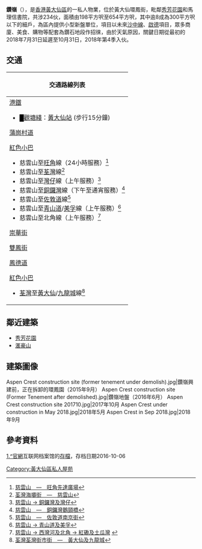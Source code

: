 {{Infobox_housinghk
| name = Aspen Crest<br> 鑽嶺
| logo= 
| photo= Aspen Crest in Nov 2018.jpg
| address= 九龍黃大仙環鳳街68號
| developer = 遠東發展
| use = 住宅
| floornumber = 29層
| yearofcompletion = 2018年7月31日
| former = 環鳳園
}}
'''鑽嶺'''（{{lang-en|'''Aspen Crest'''}}），是[[香港|香港]][[黃大仙區|黃大仙區]]的一私人物業，位於黃大仙環鳳街，毗鄰[[秀芳花園|秀芳花園]]和馬理信書院，共涉234伙，面積由198平方呎至654平方呎，其中逾8成為300平方呎以下的細戶，為區內提供小型新盤單位，項目以未來[[沙中線|沙中線]]、[[啟德|啟德]]項目，眾多商廈、美食、購物等配套為鑽石地段作招徠，由於天氣原因，關鍵日期從最初的2018年7月31日延遲至10月31日，2018年第4季入伙。

==交通==
{| class="mw-collapsible mw-collapsed wikitable" 
! 交通路線列表
|-
|
;[[港鐵|港鐵]]
*<font color="{{觀塘綫色彩}}">█</font>[[觀塘綫|觀塘綫]]：[[黃大仙站|黃大仙站]] (步行15分鐘)

;[[蒲崗村道|蒲崗村道]]
{{九龍新界巴士簡單列表|3C|3X|203E}}
{{過海隧道巴士簡單列表|302}}
{{大嶼山巴士簡單列表|E23|E23A}}
{{九龍專線小巴簡單列表|33A|33M}}
;[[紅色小巴|紅色小巴]]
*慈雲山至[[旺角|旺角]]線（24小時服務）<ref>[http://www.16seats.net/chi/rmb/r_k33.html 慈雲山　—　旺角先達廣場]</ref>
*慈雲山至[[荃灣|荃灣]]線<ref>[http://www.16seats.net/chi/rmb/r_kn38.html 荃灣海壩街　—　慈雲山]</ref>
*慈雲山至[[灣仔|灣仔]]線（上午服務）<ref>[http://www.16seats.net/chi/rmb/r_kh32.html 慈雲山 → 銅鑼灣及灣仔]</ref>
*慈雲山至[[銅鑼灣|銅鑼灣]]線（下午至通宵服務）<ref>[http://www.16seats.net/chi/rmb/r_kh16.html 慈雲山　—　銅鑼灣鵝頸橋]</ref>
*慈雲山至[[佐敦道|佐敦道]]線<ref>[http://www.16seats.net/chi/rmb/r_k36.html 慈雲山　—　佐敦道南京街]</ref>
*慈雲山至[[青山道|青山道]]/[[美孚_(香港)|美孚]]線（上午服務）<ref>[http://www.16seats.net/chi/rmb/r_k65.html 慈雲山 → 青山道及美孚]</ref>
*慈雲山至北角線（上午服務）<ref>[http://www.16seats.net/chi/rmb/r_kh33.html 慈雲山 → 西灣河及北角 → 紅磡及土瓜灣] {{webarchive|url=https://web.archive.org/web/20161002071802/http://www.16seats.net/chi/rmb/r_kh33.html |date=2016-10-02 }}</ref>

;[[崇華街|崇華街]]
{{九龍新界巴士簡單列表|2F|5C|5X|15A}}
{{九龍專線小巴簡單列表|20|37A|37M}}

;[[雙鳳街|雙鳳街]]
{{九龍新界巴士簡單列表|2F|5C|5X|15A}}
{{九龍專線小巴簡單列表|20|37A|37M}}

;[[鳳德道|鳳德道]]
{{九龍新界巴士簡單列表|3B|10|11|11C|61X|91M|277P}}
{{過海隧道巴士簡單列表|671}}
{{大嶼山巴士簡單列表|N23}}
{{九龍專線小巴簡單列表|19|19M|70|70A|72}}
{{新界居民巴士簡單列表|NR823}}
;[[公共小巴|紅色小巴]]
*[[荃灣|荃灣]]至[[黃大仙_(香港地方)|黃大仙]]/[[九龍城|九龍城]]線<ref>[http://www.16seats.net/chi/rmb/r_kn45.html 荃灣荃灣街市街　—　黃大仙及九龍城]</ref>
|}

==鄰近建築==
*[[秀芳花園|秀芳花園]]
*[[滙豪山|滙豪山]]

==建築圖像==
<gallery>
Aspen Crest construction site (former tenement under demolish).jpg|鑽嶺興建前，正在拆卸的環鳳園（2015年9月）
Aspen Crest construction site (Former Tenement after demolished).jpg|鑽嶺地盤（2016年6月）
Aspen Crest construction site 201710.jpg|2017年10月
Aspen Crest under construction in May 2018.jpg|2018年5月
Aspen Crest in Sep 2018.jpg|2018年9月
</gallery>

==參考資料==
[http://aspencrest.com.hk/ 1.^官網]互联网档案馆的[https://web.archive.org/web/20161006232855/http://www.aspencrest.com.hk/tc/ 存檔]，存档日期2016-10-06

{{遠東發展}}

[[Category:黃大仙區私人屋苑|Category:黃大仙區私人屋苑]]